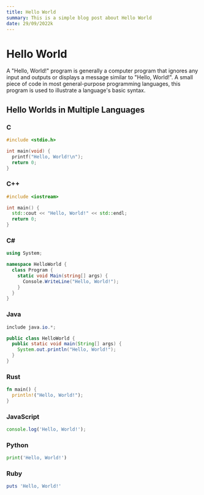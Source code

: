 ```yaml
---
title: Hello World
summary: This is a simple blog post about Hello World
date: 29/09/2022k
---
```


# Hello World

A "Hello, World!" program is generally a computer program that ignores any input
and outputs or displays a message similar to "Hello, World!". A small piece of code
in most general-purpose programming languages, this program is used to illustrate a
language's basic syntax.

## Hello Worlds in Multiple Languages

### C

```c
#include <stdio.h>

int main(void) {
  printf("Hello, World!\n");
  return 0;
}
```

### C++

```cpp
#include <iostream>

int main() {
  std::cout << "Hello, World!" << std::endl;
  return 0;
}
```

### C#

```csharp
using System;

namespace HelloWorld {
  class Program {
    static void Main(string[] args) {
      Console.WriteLine("Hello, World!");
    }
  }
}
```

### Java

```java:HelloWorld.java
include java.io.*;

public class HelloWorld {
  public static void main(String[] args) {
    System.out.println("Hello, World!");
  }
}
```

### Rust

```rust
fn main() {
  println!("Hello, World!");
}
```

### JavaScript

```javascript
console.log('Hello, World!');
```

### Python

```python
print('Hello, World!')
```

### Ruby

```ruby
puts 'Hello, World!'
```
